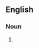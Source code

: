 {{also|Herbers}}

==English==

===Noun===
{{head|en|noun plural form}}

# {{plural of|herber|lang=en}}
